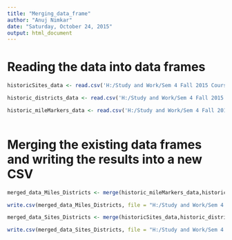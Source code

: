 ```yaml
---
title: "Merging_data_frame"
author: "Anuj Nimkar"
date: "Saturday, October 24, 2015"
output: html_document
---
```


# Reading the data into data frames
```r

historicSites_data <- read.csv('H:/Study and Work/Sem 4 Fall 2015 Courses/INFM 600/Info-Organization/Historic_Sites_View.csv')

historic_districts_data <- read.csv('H:/Study and Work/Sem 4 Fall 2015 Courses/INFM 600/Info-Organization/Historic_Districts.csv')

historic_mileMarkers_data <- read.csv('H:/Study and Work/Sem 4 Fall 2015 Courses/INFM 600/Info-Organization/Historic_Mile_Markers.csv')
 
```


# Merging the existing data frames and writing the results into a new CSV
```r
merged_data_Miles_Districts <- merge(historic_mileMarkers_data,historic_districts_data,all=TRUE,sort = FALSE)

write.csv(merged_data_Miles_Districts, file = "H:/Study and Work/Sem 4 Fall 2015 Courses/INFM 600/Info-Organization/merged_data_miles_districts.csv")

merged_data_Sites_Districts <- merge(historicSites_data,historic_districts_data,all=TRUE,sort = FALSE)

write.csv(merged_data_Sites_Districts, file = "H:/Study and Work/Sem 4 Fall 2015 Courses/INFM 600/Info-Organization/merged_data_sites_districts.csv")
 
```





